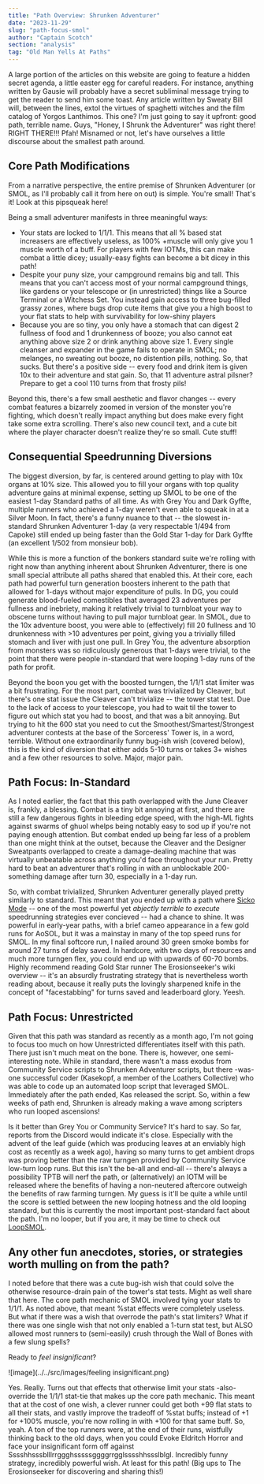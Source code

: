 ```yaml
---
title: "Path Overview: Shrunken Adventurer"
date: "2023-11-29"
slug: "path-focus-smol"
author: "Captain Scotch"
section: "analysis"
tag: "Old Man Yells At Paths"
---
```

A large portion of the articles on this website are going to feature a hidden secret agenda, a little easter egg for careful readers. For instance, anything written by Gausie will probably have a secret subliminal message trying to get the reader to send him some toast. Any article written by Sweaty Bill will, between the lines, extol the virtues of spaghetti witches and the film catalog of Yorgos Lanthimos. This one? I'm just going to say it upfront: good path, terrible name. Guys, "Honey, I Shrunk the Adventurer" was right there! RIGHT THERE!!! Pfah! Misnamed or not, let's have ourselves a little discourse about the smallest path around.

## Core Path Modifications 

From a narrative perspective, the entire premise of Shrunken Adventurer (or SMOL, as I'll probably call it from here on out) is simple. You're small! That's it! Look at this pipsqueak here!

Being a small adventurer manifests in three meaningful ways:

- Your stats are locked to 1/1/1. This means that all % based stat increasers are effectively useless, as 100% +muscle will only give you 1 muscle worth of a buff. For players with few IOTMs, this can make combat a little dicey; usually-easy fights can become a bit dicey in this path!
- Despite your puny size, your campground remains big and tall. This means that you can't access most of your normal campground things, like gardens or your telescope or (in unrestricted) things like a Source Terminal or a Witchess Set. You instead gain access to three bug-filled grassy zones, where bugs drop cute items that give you a high boost to your flat stats to help with survivability for low-shiny players
- Because you are so tiny, you only have a stomach that can digest 2 fullness of food and 1 drunkenness of booze; you also cannot eat anything above size 2 or drink anything above size 1. Every single cleanser and expander in the game fails to operate in SMOL; no melanges, no sweating out booze, no distention pills, nothing. So, that sucks. But there's a positive side -- every food and drink item is given 10x to their adventure and stat gain. So, that 11 adventure astral pilsner? Prepare to get a cool 110 turns from that frosty pils!

Beyond this, there's a few small aesthetic and flavor changes -- every combat features a bizarrely zoomed in version of the monster you're fighting, which doesn't really impact anything but does make every fight take some extra scrolling. There's also new council text, and a cute bit where the player character doesn't realize they're so small. Cute stuff!

## Consequential Speedrunning Diversions

The biggest diversion, by far, is centered around getting to play with 10x organs at 10% size. This allowed you to fill your organs with top quality adventure gains at minimal expense, setting up SMOL to be one of the easiest 1-day Standard paths of all time. As with Grey You and Dark Gyffte, multiple runners who achieved a 1-day weren't even able to squeak in at a Silver Moon. In fact, there's a funny nuance to that -- the slowest in-standard Shrunken Adventurer 1-day (a very respectable 1/494 from Capoke) still ended up being faster than the Gold Star 1-day for Dark Gyffte (an excellent 1/502 from monsieur bob).  

While this is more a function of the bonkers standard suite we're rolling with right now than anything inherent about Shrunken Adventurer, there is one small special attribute all paths shared that enabled this. At their core, each path had powerful turn generation boosters inherent to the path that allowed for 1-days without major expenditure of pulls. In DG, you could generate blood-fueled comestibles that averaged 23 adventures per fullness and inebriety, making it relatively trivial to turnbloat your way to obscene turns without having to pull major turnbloat gear. In SMOL, due to the 10x adventure boost, you were able to (effectively) fill 20 fullness and 10 drunkenness with >10 adventures per point, giving you a trivially filled stomach and liver with just one pull. In Grey You, the adventure absorption from monsters was so ridiculously generous that 1-days were trivial, to the point that there were people in-standard that were looping 1-day runs of the path for profit. 

Beyond the boon you get with the boosted turngen, the 1/1/1 stat limiter was a bit frustrating. For the most part, combat was trivialized by Cleaver, but there's one stat issue the Cleaver can't trivialize -- the tower stat test. Due to the lack of access to your telescope, you had to wait til the tower to figure out which stat you had to boost, and that was a bit annoying. But trying to hit the 600 stat you need to cut the Smoothest/Smartest/Strongest adventurer contests at the base of the Sorceress' Tower is, in a word, terrible. Without one extraordinarily funny bug-ish wish (covered below), this is the kind of diversion that either adds 5-10 turns or takes 3+ wishes and a few other resources to solve. Major, major pain. 

## Path Focus: In-Standard

As I noted earlier, the fact that this path overlapped with the June Cleaver is, frankly, a blessing. Combat is a tiny bit annoying at first, and there are still a few dangerous fights in bleeding edge speed, with the high-ML fights against swarms of ghuol whelps being notably easy to sod up if you're not paying enough attention. But combat ended up being far less of a problem than one might think at the outset, because the Cleaver and the Designer Sweatpants overlapped to create a damage-dealing machine that was virtually unbeatable across anything you'd face throughout your run. Pretty hard to beat an adventurer that's rolling in with an unblockable 200-something damage after turn 30, especially in a 1-day run. 

So, with combat trivialized, Shrunken Adventurer generally played pretty similarly to standard. This meant that you ended up with a path where [Sicko Mode](https://kol.coldfront.net/thekolwiki/index.php/User:The_ErosionSeeker/SICKO_Mode) -- one of the most powerful yet *abjectly terrible to execute* speedrunning strategies ever concieved -- had a chance to shine. It was powerful in early-year paths, with a brief cameo appearance in a few gold runs for AoSOL, but it was a mainstay in many of the top speed runs for SMOL. In my final softcore run, I nailed around 30 green smoke bombs for around 27 turns of delay saved. In hardcore, with two days of resources and much more turngen flex, you could end up with upwards of 60-70 bombs. Highly recommend reading Gold Star runner The Erosionseeker's wiki overview -- it's an absurdly frustrating strategy that is nevertheless worth reading about, because it really puts the lovingly sharpened knife in the concept of "facestabbing" for turns saved and leaderboard glory. Yeesh.

## Path Focus: Unrestricted

Given that this path was standard as recently as a month ago, I'm not going to focus too much on how Unrestricted differentiates itself with this path. There just isn't much meat on the bone. There is, however, one semi-interesting note. While in standard, there wasn't a mass exodus from Community Service scripts to Shrunken Adventurer scripts, but there -was- one successful coder (Kasekopf, a member of the Loathers Collective) who was able to code up an automated loop script that leveraged SMOL. Immediately after the path ended, Kas released the script. So, within a few weeks of path end, Shrunken is already making a wave among scripters who run looped ascensions! 

Is it better than Grey You or Community Service? It's hard to say. So far, reports from the Discord would indicate it's close. Especially with the advent of the leaf guide (which was producing leaves at an enviably high cost as recently as a week ago), having so many turns to get ambient drops was proving better than the raw turngen provided by Community Service low-turn loop runs. But this isn't the be-all and end-all -- there's always a possibility TPTB will nerf the path, or (alternatively) an IOTM will be released where the benefits of having a non-neutered aftercore outweigh the benefits of raw farming turngen. My guess is it'll be quite a while until the score is settled between the new looping hotness and the old looping standard, but this is currently the most important post-standard fact about the path. I'm no looper, but if you are, it may be time to check out [LoopSMOL](https://github.com/Kasekopf/loopsmol).

## Any other fun anecdotes, stories, or strategies worth mulling on from the path?

I noted before that there was a cute bug-ish wish that could solve the otherwise resource-drain pain of the tower's stat tests. Might as well share that here. The core path mechanic of SMOL involved tying your stats to 1/1/1. As noted above, that meant %stat effects were completely useless. But what if there was a wish that overrode the path's stat limiters? What if there was one single wish that not only enabled a 1-turn stat test, but ALSO allowed most runners to (semi-easily) crush through the Wall of Bones with a few slung spells?

Ready to *feel insignificant*?

![image](../../src/images/feeling insignificant.png)

Yes. Really. Turns out that effects that otherwise limit your stats -also- override the 1/1/1 stat-tie that makes up the core path mechanic. This meant that at the cost of one wish, a clever runner could get both +99 flat stats to all their stats, and vastly improve the tradeoff of %stat buffs; instead of +1 for +100% muscle, you're now rolling in with +100 for that same buff. So, yeah. A ton of the top runners were, at the end of their runs, wistfully thinking back to the old days, when you could Evoke Eldritch Horror and face your insignificant form off against Sssshhsssblllrrggghsssssggggrrgglsssshhssslblgl. Incredibly funny strategy, incredibly powerful wish. At least for this path! (Big ups to The Erosionseeker for discovering and sharing this!)
